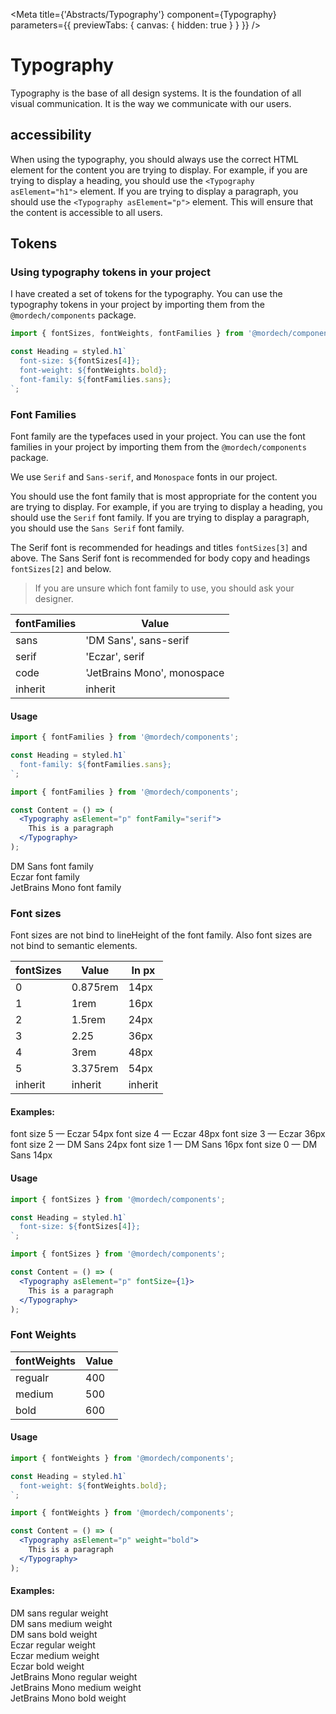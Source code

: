 

<Meta
  title={'Abstracts/Typography'}
  component={Typography}
  parameters={{ previewTabs: { canvas: { hidden: true } } }}
/>

# Typography

Typography is the base of all design systems.
It is the foundation of all visual communication. It is the way we communicate with our users.

## accessibility

When using the typography,
you should always use the correct HTML element for the content you are trying to display.
For example, if you are trying to display a heading, you should use the `<Typography asElement="h1">` element.
If you are trying to display a paragraph, you should use the `<Typography asElement="p">` element. This will ensure that the content is accessible to all users.

## Tokens

### Using typography tokens in your project

I have created a set of tokens for the typography.
You can use the typography tokens in your project by importing them from the `@mordech/components` package.

```jsx
import { fontSizes, fontWeights, fontFamilies } from '@mordech/components';

const Heading = styled.h1`
  font-size: ${fontSizes[4]};
  font-weight: ${fontWeights.bold};
  font-family: ${fontFamilies.sans};
`;
```

### Font Families

Font family are the typefaces used in your project.
You can use the font families in your project by importing them from the
`@mordech/components` package.

We use `Serif` and `Sans-serif`, and `Monospace` fonts in our project.

You should use the font family that is most appropriate for the content you are trying to display.
For example, if you are trying to display a heading, you should use the `Serif` font family.
If you are trying to display a paragraph, you should use the `Sans Serif` font family.

The Serif font is recommended for headings and titles `fontSizes[3]` and above.
The Sans Serif font is recommended for body copy and headings `fontSizes[2]` and below.

> If you are unsure which font family to use, you should ask your designer.

| fontFamilies | Value                       |
| ------------ | --------------------------- |
| sans         | 'DM Sans', sans-serif       |
| serif        | 'Eczar', serif              |
| code         | 'JetBrains Mono', monospace |
| inherit      | inherit                     |

#### Usage

```jsx
import { fontFamilies } from '@mordech/components';

const Heading = styled.h1`
  font-family: ${fontFamilies.sans};
`;
```

```jsx
import { fontFamilies } from '@mordech/components';

const Content = () => (
  <Typography asElement="p" fontFamily="serif">
    This is a paragraph
  </Typography>
);
```

<Typography asElement="p" fontFamily="sans" size={2}>
  DM Sans font family
</Typography>
<br />
<Typography asElement="p" fontFamily="serif" size={2}>
  Eczar font family
</Typography>
<br />
<Typography asElement="p" fontFamily="code" size={2}>
  JetBrains Mono font family
</Typography>

### Font sizes

Font sizes are not bind to lineHeight of the font family.
Also font sizes are not bind to semantic elements.

| fontSizes | Value    | In px   |
| --------- | -------- | ------- |
| 0         | 0.875rem | 14px    |
| 1         | 1rem     | 16px    |
| 2         | 1.5rem   | 24px    |
| 3         | 2.25     | 36px    |
| 4         | 3rem     | 48px    |
| 5         | 3.375rem | 54px    |
| inherit   | inherit  | inherit |

#### Examples:

<Typography asElement="p" size={5} lineHeight="125%" fontFamily="serif">
  font size 5 — Eczar 54px
</Typography>

<Typography asElement="p" size={4} lineHeight="125%" fontFamily="serif">
  font size 4 — Eczar 48px
</Typography>

<Typography asElement="p" size={3} lineHeight="150%" fontFamily="serif">
  font size 3 — Eczar 36px
</Typography>

<Typography asElement="p" size={2} lineHeight="150%" fontFamily="sans">
  font size 2 — DM Sans 24px
</Typography>

<Typography asElement="p" size={1} lineHeight="200%" fontFamily="sans">
  font size 1 — DM Sans 16px
</Typography>

<Typography asElement="p" size={0} lineHeight="200%" fontFamily="sans">
  font size 0 — DM Sans 14px
</Typography>

#### Usage

```jsx
import { fontSizes } from '@mordech/components';

const Heading = styled.h1`
  font-size: ${fontSizes[4]};
`;
```

```jsx
import { fontSizes } from '@mordech/components';

const Content = () => (
  <Typography asElement="p" fontSize={1}>
    This is a paragraph
  </Typography>
);
```

### Font Weights

| fontWeights | Value |
| ----------- | ----- |
| regualr     | 400   |
| medium      | 500   |
| bold        | 600   |

#### Usage

```jsx
import { fontWeights } from '@mordech/components';

const Heading = styled.h1`
  font-weight: ${fontWeights.bold};
`;
```

```jsx
import { fontWeights } from '@mordech/components';

const Content = () => (
  <Typography asElement="p" weight="bold">
    This is a paragraph
  </Typography>
);
```

#### Examples:

<Typography weight="regular">DM sans regular weight</Typography>
<br />
<Typography weight="medium">DM sans medium weight</Typography>
<br />
<Typography weight="bold">DM sans bold weight</Typography>
<br />
<Typography weight="regular" fontFamily="serif">
  Eczar regular weight
</Typography>
<br />
<Typography weight="medium" fontFamily="serif">
  Eczar medium weight
</Typography>
<br />
<Typography weight="bold" fontFamily="serif">
  Eczar bold weight
</Typography>
<br />
<Typography weight="regular" fontFamily="code">
  JetBrains Mono regular weight
</Typography>
<br />
<Typography weight="medium" fontFamily="code">
  JetBrains Mono medium weight
</Typography>
<br />
<Typography weight="bold" fontFamily="code">
  JetBrains Mono bold weight
</Typography>
